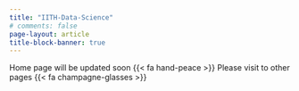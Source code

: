 ```yaml
---
title: "IITH-Data-Science"
# comments: false
page-layout: article
title-block-banner: true
---
```



::: {.center-text}
 Home page will be updated soon {{< fa hand-peace >}} Please visit to other pages {{< fa champagne-glasses >}}
:::